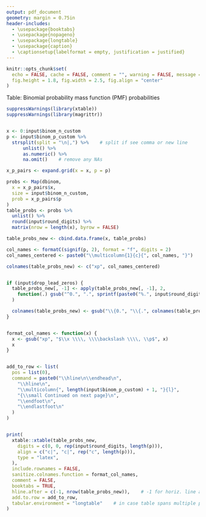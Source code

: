 ```yaml
---
output: pdf_document
geometry: margin = 0.75in
header-includes: 
  - \usepackage{booktabs}
  - \usepackage{nopageno}
  - \usepackage{longtable}
  - \usepackage{caption}
  - \captionsetup{labelformat = empty, justification = justified}
---
```


```r
knitr::opts_chunk$set(
  echo = FALSE, cache = FALSE, comment = "", warning = FALSE, message = FALSE,
  fig.height = 1.8, fig.width = 2.5, fig.align = "center"
)
```


\large Table: Binomial probability mass function (PMF) probabilities
\vspace{0.2in}


```r
suppressWarnings(library(xtable))
suppressWarnings(library(magrittr))


x <- 0:input$binom_n_custom
p <- input$binom_p_custom %>%
  strsplit(split = "\n|,") %>%    # split if see comma or new line
      unlist() %>%
      as.numeric() %>%
      na.omit()    # remove any NAs

x_p_pairs <- expand.grid(x = x, p = p)

probs <- Map(dbinom, 
  x = x_p_pairs$x,
  size = input$binom_n_custom,
  prob = x_p_pairs$p
)
table_probs <- probs %>% 
  unlist() %>%
  round(input$round_digits) %>%
  matrix(nrow = length(x), byrow = FALSE)

table_probs_new <- cbind.data.frame(x, table_probs)

col_names <- formatC(signif(p, 2), format = "f", digits = 2)
col_names_centered <- paste0("\\multicolumn{1}{c}{", col_names, "}")

colnames(table_probs_new) <- c("xp", col_names_centered)


if (input$drop_lead_zeros) {
  table_probs_new[, -1] <- apply(table_probs_new[, -1], 2, 
    function(.) gsub("^0.", ".", sprintf(paste0("%.", input$round_digits, "f"), .))
  )

  colnames(table_probs_new) <- gsub("\\{0.", "\\{.", colnames(table_probs_new))
}


format_col_names <- function(x) {
  x <- gsub("xp", "$\\x \\\\, \\\\backslash \\\\, \\p$", x)
  x
}


add_to_row <- list(
  pos = list(0),
  command = paste0("\\hline\n\\endhead\n",
    "\\hline\n",
    "\\multicolumn{", length(input$binom_p_custom) + 1, "}{l}",
    "{\\small Continued on next page}\n",
    "\\endfoot\n",
    "\\endlastfoot\n"
  )
)


print(
  xtable::xtable(table_probs_new, 
    digits = c(0, 0, rep(input$round_digits, length(p))),
    align = c("c|", "c|", rep("c", length(p))),
    type = "latex",
  ),
  include.rownames = FALSE,
  sanitize.colnames.function = format_col_names,
  comment = FALSE,
  booktabs = TRUE,
  hline.after = c(-1, nrow(table_probs_new)),    # -1 for horiz. line above table
  add.to.row = add_to_row,
  tabular.environment = "longtable"    # in case table spans multiple pages
)
```



